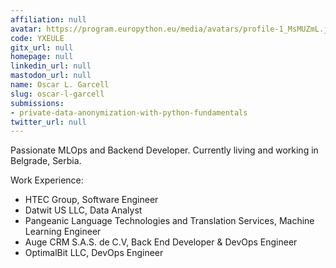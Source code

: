 ```yaml
---
affiliation: null
avatar: https://program.europython.eu/media/avatars/profile-1_MsMUZmL.jpg
code: YXEULE
gitx_url: null
homepage: null
linkedin_url: null
mastodon_url: null
name: Oscar L. Garcell
slug: oscar-l-garcell
submissions:
- private-data-anonymization-with-python-fundamentals
twitter_url: null
---
```


Passionate MLOps and Backend Developer. Currently living and working in Belgrade, Serbia.

Work Experience:
- HTEC Group, Software Engineer
- Datwit US LLC, Data Analyst
- Pangeanic Language Technologies and Translation Services, Machine Learning Engineer
- Auge CRM S.A.S. de C.V, Back End Developer & DevOps Engineer
- OptimalBit LLC, DevOps Engineer
